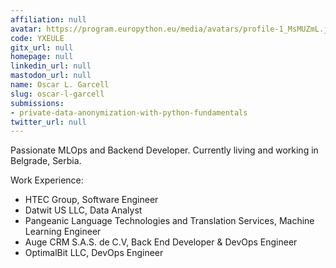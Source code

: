 ```yaml
---
affiliation: null
avatar: https://program.europython.eu/media/avatars/profile-1_MsMUZmL.jpg
code: YXEULE
gitx_url: null
homepage: null
linkedin_url: null
mastodon_url: null
name: Oscar L. Garcell
slug: oscar-l-garcell
submissions:
- private-data-anonymization-with-python-fundamentals
twitter_url: null
---
```


Passionate MLOps and Backend Developer. Currently living and working in Belgrade, Serbia.

Work Experience:
- HTEC Group, Software Engineer
- Datwit US LLC, Data Analyst
- Pangeanic Language Technologies and Translation Services, Machine Learning Engineer
- Auge CRM S.A.S. de C.V, Back End Developer & DevOps Engineer
- OptimalBit LLC, DevOps Engineer
